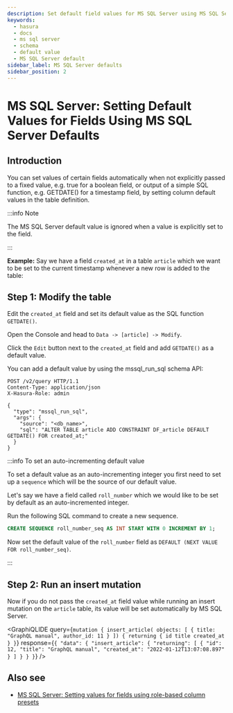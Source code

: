 ```yaml
---
description: Set default field values for MS SQL Server using MS SQL Server defaults in Hasura
keywords:
  - hasura
  - docs
  - ms sql server
  - schema
  - default value
  - MS SQL Server default
sidebar_label: MS SQL Server defaults
sidebar_position: 2
---
```



# MS SQL Server: Setting Default Values for Fields Using MS SQL Server Defaults

## Introduction

You can set values of certain fields automatically when not explicitly passed to a fixed value, e.g. true for a boolean
field, or output of a simple SQL function, e.g. GETDATE() for a timestamp field, by setting column default values in the
table definition.

:::info Note

The MS SQL Server default value is ignored when a value is explicitly set to the field.

:::

**Example:** Say we have a field `created_at` in a table `article` which we want to be set to the current timestamp
whenever a new row is added to the table:

## Step 1: Modify the table

Edit the `created_at` field and set its default value as the SQL function `GETDATE()`.

<Tabs groupId="user-preference" className="api-tabs">
<TabItem value="console" label="Console">

Open the Console and head to `Data -> [article] -> Modify`.

Click the `Edit` button next to the `created_at` field and add `GETDATE()` as a default value.

<Thumbnail src="/img/schema/mssql-add-default-value.png" alt="Modify the table in the Console" width="800px" />

</TabItem>
<TabItem value="api" label="API">

You can add a default value by using the mssql_run_sql schema API:

```http
POST /v2/query HTTP/1.1
Content-Type: application/json
X-Hasura-Role: admin

{
  "type": "mssql_run_sql",
  "args": {
    "source": "<db_name>",
    "sql": "ALTER TABLE article ADD CONSTRAINT DF_article DEFAULT GETDATE() FOR created_at;"
  }
}
```

</TabItem>
</Tabs>

:::info To set an auto-incrementing default value

To set a default value as an auto-incrementing integer you first need to set up a `sequence` which will be the source of
our default value.

Let's say we have a field called `roll_number` which we would like to be set by default as an auto-incremented integer.

Run the following SQL command to create a new sequence.

```sql
CREATE SEQUENCE roll_number_seq AS INT START WITH 0 INCREMENT BY 1;
```

Now set the default value of the `roll_number` field as `DEFAULT (NEXT VALUE FOR roll_number_seq)`.

:::

## Step 2: Run an insert mutation

Now if you do not pass the `created_at` field value while running an insert mutation on the `article` table, its value
will be set automatically by MS SQL Server.

<GraphiQLIDE
  query={`mutation {
    insert_article(
    objects: [
      {
        title: "GraphQL manual",
        author_id: 11
      }
    ]) {
    returning {
      id
      title
      created_at
    }
 }`}
  response={`{
  "data": {
    "insert_article": {
      "returning": [
        {
          "id": 12,
          "title": "GraphQL manual",
          "created_at": "2022-01-12T13:07:08.897"
        }
      ]
    }
  }
 }`}
/>

## Also see

- [MS SQL Server: Setting values for fields using role-based column presets](/schema/ms-sql-server/default-values/mssql-column-presets.mdx)
